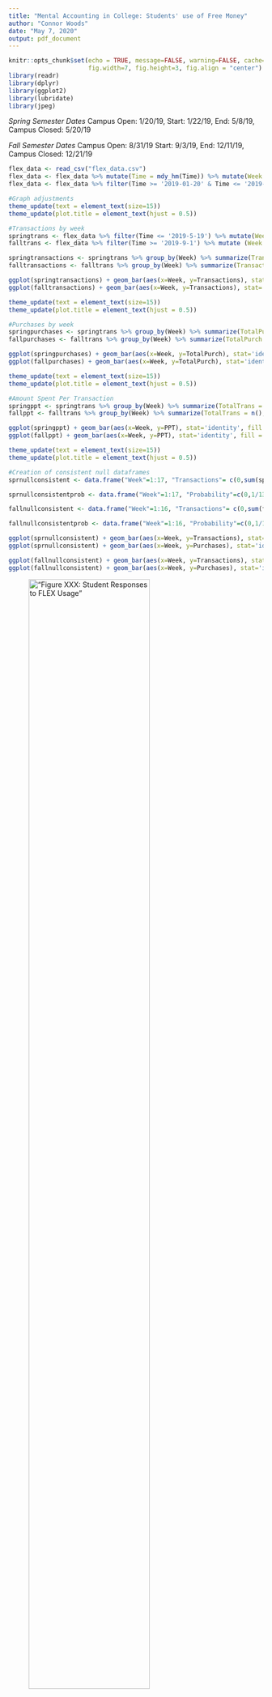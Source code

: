 ```yaml
---
title: "Mental Accounting in College: Students' use of Free Money"
author: "Connor Woods"
date: "May 7, 2020"
output: pdf_document
---
```



```r
knitr::opts_chunk$set(echo = TRUE, message=FALSE, warning=FALSE, cache=TRUE, 
                      fig.width=7, fig.height=3, fig.align = "center")
library(readr)
library(dplyr)
library(ggplot2)
library(lubridate)
library(jpeg)
```

*Spring Semester Dates*
Campus Open: 1/20/19, Start: 1/22/19, End: 5/8/19, Campus Closed: 5/20/19

*Fall Semester Dates*
Campus Open: 8/31/19 Start: 9/3/19, End: 12/11/19, Campus Closed: 12/21/19

```r

flex_data <- read_csv("flex_data.csv") 
flex_data <- flex_data %>% mutate(Time = mdy_hm(Time)) %>% mutate(Week = epiweek(Time)) %>% rename(AmountSpent=Price)
flex_data <- flex_data %>% filter(Time >= '2019-01-20' & Time <= '2019-12-19') %>%  filter(AmountSpent > 0)

```


```r
#Graph adjustments 
theme_update(text = element_text(size=15))
theme_update(plot.title = element_text(hjust = 0.5))

#Transactions by week
springtrans <- flex_data %>% filter(Time <= '2019-5-19') %>% mutate(Week = Week-3) %>% filter(Week!=1 & Week!=9 & Week!=10 & Week!=17)
falltrans <- flex_data %>% filter(Time >= '2019-9-1') %>% mutate (Week = Week-35) %>% filter(Week!=1 & Week!=8 & Week!=13 & Week!=16) 

springtransactions <- springtrans %>% group_by(Week) %>% summarize(Transactions = n()) %>% rbind(c(1,0), c(9,0), c(10,0), c(17,0)) %>% arrange(Week) %>% mutate(ProbWeight = Transactions/sum(Transactions))
falltransactions <- falltrans %>% group_by(Week) %>% summarize(Transactions = n()) %>% rbind(c(1, 0), c(8,0), c(13,0), c(16,0)) %>% arrange(Week) %>% mutate(ProbWeight = Transactions/sum(Transactions))

ggplot(springtransactions) + geom_bar(aes(x=Week, y=Transactions), stat='identity', fill = "navy", color = "black") + ggtitle("Spring Transactions") + scale_x_continuous(breaks = 1:17)
ggplot(falltransactions) + geom_bar(aes(x=Week, y=Transactions), stat='identity', fill = "steelblue", color = "black") + ggtitle("Fall Transactions") + scale_x_continuous(breaks = 1:16)

```

```r
theme_update(text = element_text(size=15))
theme_update(plot.title = element_text(hjust = 0.5))

#Purchases by week
springpurchases <- springtrans %>% group_by(Week) %>% summarize(TotalPurch = sum(AmountSpent)) %>% rbind(c(1,0), c(9,0), c(10,0), c(17,0)) %>% arrange(Week) %>% mutate(ProbWeight = TotalPurch/sum(TotalPurch))
fallpurchases <- falltrans %>% group_by(Week) %>% summarize(TotalPurch = sum(AmountSpent)) %>% rbind(c(1, 0), c(8,0), c(13,0), c(16,0)) %>% arrange(Week) %>% mutate(ProbWeight = TotalPurch/sum(TotalPurch))

ggplot(springpurchases) + geom_bar(aes(x=Week, y=TotalPurch), stat='identity', fill = "navy", color = "black") + ggtitle("Spring Expenditures") + scale_x_continuous(breaks = 1:17) + ylab("Expenditures ($)")
ggplot(fallpurchases) + geom_bar(aes(x=Week, y=TotalPurch), stat='identity', fill = "steelblue", color = "black") + ggtitle("Fall Expenditures") + scale_x_continuous(breaks = 1:16) + ylab("Expenditures ($)")

```


```r
theme_update(text = element_text(size=15))
theme_update(plot.title = element_text(hjust = 0.5))

#Amount Spent Per Transaction
springppt <- springtrans %>% group_by(Week) %>% summarize(TotalTrans = n(), TotalPurch = sum(AmountSpent)) %>% mutate(PPT = TotalPurch/TotalTrans)
fallppt <- falltrans %>% group_by(Week) %>% summarize(TotalTrans = n(), TotalPurch = sum(AmountSpent)) %>% mutate(PPT = TotalPurch/TotalTrans)

ggplot(springppt) + geom_bar(aes(x=Week, y=PPT), stat='identity', fill = "navy", color = "black") + ggtitle("Spring Expenditures Per Transaction") + scale_x_continuous(breaks = 1:17) + scale_y_continuous(breaks = 1:5) + ylab("Dollars Per Transaction")
ggplot(fallppt) + geom_bar(aes(x=Week, y=PPT), stat='identity', fill = "steelblue", color = "black") + ggtitle("Fall Expenditures Per Transaction") + scale_x_continuous(breaks = 1:16) + scale_y_continuous(breaks = 1:6) + ylab("Dollars Per Transaction")
```

```r
theme_update(text = element_text(size=15))
theme_update(plot.title = element_text(hjust = 0.5))

#Creation of consistent null dataframes
sprnullconsistent <- data.frame("Week"=1:17, "Transactions"= c(0,sum(springppt$TotalTrans)/13,sum(springppt$TotalTrans)/13,sum(springppt$TotalTrans)/13,sum(springppt$TotalTrans)/13,sum(springppt$TotalTrans)/13,sum(springppt$TotalTrans)/13,sum(springppt$TotalTrans)/13,0,0,sum(springppt$TotalTrans)/13,sum(springppt$TotalTrans)/13,sum(springppt$TotalTrans)/13,sum(springppt$TotalTrans)/13,sum(springppt$TotalTrans)/13,sum(springppt$TotalTrans)/13,0), "Purchases"= c(0,sum(springppt$TotalPurch)/13,sum(springppt$TotalPurch)/13,sum(springppt$TotalPurch)/13,sum(springppt$TotalPurch)/13,sum(springppt$TotalPurch)/13,sum(springppt$TotalPurch)/13,sum(springppt$TotalPurch)/13,0,0,sum(springppt$TotalPurch)/13,sum(springppt$TotalPurch)/13,sum(springppt$TotalPurch)/13,sum(springppt$TotalPurch)/13,sum(springppt$TotalPurch)/13,sum(springppt$TotalPurch)/13,0))

sprnullconsistentprob <- data.frame("Week"=1:17, "Probability"=c(0,1/13,1/13,1/13,1/13,1/13,1/13,1/13,0,0,1/13,1/13,1/13,1/13,1/13,1/13,0))

fallnullconsistent <- data.frame("Week"=1:16, "Transactions"= c(0,sum(fallppt$TotalTrans)/12,sum(fallppt$TotalTrans)/12,sum(fallppt$TotalTrans)/12,sum(fallppt$TotalTrans)/12,sum(fallppt$TotalTrans)/12,sum(fallppt$TotalTrans)/12,0,sum(fallppt$TotalTrans)/12,sum(fallppt$TotalTrans)/12,sum(fallppt$TotalTrans)/12,sum(fallppt$TotalTrans)/12,0,sum(fallppt$TotalTrans)/12,sum(fallppt$TotalTrans)/12,0), "Purchases"= c(0,sum(fallppt$TotalPurch)/12,sum(fallppt$TotalPurch)/12,sum(fallppt$TotalPurch)/12,sum(fallppt$TotalPurch)/12,sum(fallppt$TotalPurch)/12,sum(fallppt$TotalPurch)/12,0,sum(fallppt$TotalPurch)/12,sum(fallppt$TotalPurch)/12,sum(fallppt$TotalPurch)/12,sum(fallppt$TotalPurch)/12,0,sum(fallppt$TotalPurch)/12,sum(fallppt$TotalPurch)/12,0))

fallnullconsistentprob <- data.frame("Week"=1:16, "Probability"=c(0,1/12,1/12,1/12,1/12,1/12,1/12,0,1/12,1/12,1/12,1/12,0,1/12,1/12,0))

ggplot(sprnullconsistent) + geom_bar(aes(x=Week, y=Transactions), stat='identity', fill = "navy", color = "black") + ggtitle("Consistent Null: Spring Transactions") + scale_x_continuous(breaks = 1:17)
ggplot(sprnullconsistent) + geom_bar(aes(x=Week, y=Purchases), stat='identity', fill = "navy", color = "black") + ggtitle("Consistent Null: Spring Expenditures") + scale_x_continuous(breaks = 1:17) + ylab("Expenditures ($)")

ggplot(fallnullconsistent) + geom_bar(aes(x=Week, y=Transactions), stat='identity', fill = "steelblue", color = "black") + ggtitle("Consistent Null: Fall Transactions") + scale_x_continuous(breaks = 1:16)
ggplot(fallnullconsistent) + geom_bar(aes(x=Week, y=Purchases), stat='identity', fill = "steelblue", color = "black") + ggtitle("Consistent Null: Fall Expenditures") + scale_x_continuous(breaks = 1:16) + ylab("Expenditures ($)")

```

!["Figure XXX: Student Responses to FLEX Usage"](/Users/connorwoods/Desktop/Senior Seminar/thesis/FLEX usage response chart.png){width=75%}


```r
#285/518=55.02% of students believe they spend consistently (1/3 beginning, 1/3 middle, 1/3 end)
#86/518=16.60% of students believe they spend most in beginning (1/2 beginning, 1/3 middle, 1/6 end)
#147/518=28.38% of students believe they spend most at end (1/6 beginning, 1/3 middle, 1/2 end)

#Tested - Sums of spring/fall weighted expectation nulls add up to sum of purchases/transactions from spring/fall  PPT
#Note - each period represents total spending expected during that period, then divided by number of weeks in     that period (spring separated into 4/5/4, fall into 4/4/4). Since spring separated into 4/5/4, need extra weighting component to account for length of middle section. Since 5/13 = 1.25*4/13, multiply transactions/purchases in periods 1 and 3 by 0.913 and multiply transactions/purchases in period 2 by 1.174. FIGURE OUT MATH PROOF BEHIND THIS

theme_update(text = element_text(size=15))
theme_update(plot.title = element_text(hjust = 0.5))

p1springtrans <- (.5502*sum(springppt$TotalTrans)*(1/3) + .1660*sum(springppt$TotalTrans)*(1/2) + .2838*sum(springppt$TotalTrans)*(1/6))*.913
p2springtrans <- (.5502*sum(springppt$TotalTrans)*(1/3) + .1660*sum(springppt$TotalTrans)*(1/3) + .2838*sum(springppt$TotalTrans)*(1/3))*1.174
p3springtrans <- (.5502*sum(springppt$TotalTrans)*(1/3) + .1660*sum(springppt$TotalTrans)*(1/6) + .2838*sum(springppt$TotalTrans)*(1/2))*.913

p1springpurch <- (.5502*sum(springppt$TotalPurch)*(1/3) + .1660*sum(springppt$TotalPurch)*(1/2) + .2838*sum(springppt$TotalPurch)*(1/6))*.913
p2springpurch <- (.5502*sum(springppt$TotalPurch)*(1/3) + .1660*sum(springppt$TotalPurch)*(1/3) + .2838*sum(springppt$TotalPurch)*(1/3))*1.174
p3springpurch <- (.5502*sum(springppt$TotalPurch)*(1/3) + .1660*sum(springppt$TotalPurch)*(1/6) + .2838*sum(springppt$TotalPurch)*(1/2))*.913

p1springprob <- (.5502*(1/3) + .1660*(1/2) + .2838*(1/6))*.913
p2springprob <- (.5502*(1/3) + .1660*(1/3) + .2838*(1/3))*1.174
p3springprob <- (.5502*(1/3) + .1660*(1/6) + .2838*(1/2))*.913

sprnullweighted <- data.frame("Week"=1:17, "Transactions"= c(0,p1springtrans/4,p1springtrans/4,p1springtrans/4,p1springtrans/4,p2springtrans/5,p2springtrans/5,p2springtrans/5,0,0,p2springtrans/5,p2springtrans/5,p3springtrans/4,p3springtrans/4,p3springtrans/4,p3springtrans/4,0), "Purchases"= c(0,p1springpurch/4,p1springpurch/4,p1springpurch/4,p1springpurch/4,p2springpurch/5,p2springpurch/5,p2springpurch/5,0,0,p2springpurch/5,p2springpurch/5,p3springpurch/4,p3springpurch/4,p3springpurch/4,p3springpurch/4,0))

sprnullweightedprob <- data.frame("Week"=1:17, "Probability"= c(0,p1springprob/4,p1springprob/4,p1springprob/4,p1springprob/4,p2springprob/5,p2springprob/5,p2springprob/5,0,0,p2springprob/5,p2springprob/5,p3springprob/4,p3springprob/4,p3springprob/4,p3springprob/4,0))

p1falltrans <- .5502*sum(fallppt$TotalTrans)*(1/3) + .1660*sum(fallppt$TotalTrans)*(1/2) + .2838*sum(fallppt$TotalTrans)*(1/6)
p2falltrans <- .5502*sum(fallppt$TotalTrans)*(1/3) + .1660*sum(fallppt$TotalTrans)*(1/3) + .2838*sum(fallppt$TotalTrans)*(1/3)
p3falltrans <- .5502*sum(fallppt$TotalTrans)*(1/3) + .1660*sum(fallppt$TotalTrans)*(1/6) + .2838*sum(fallppt$TotalTrans)*(1/2)

p1fallpurch <- .5502*sum(fallppt$TotalPurch)*(1/3) + .1660*sum(fallppt$TotalPurch)*(1/2) + .2838*sum(fallppt$TotalPurch)*(1/6)
p2fallpurch <- .5502*sum(fallppt$TotalPurch)*(1/3) + .1660*sum(fallppt$TotalPurch)*(1/3) + .2838*sum(fallppt$TotalPurch)*(1/3)
p3fallpurch <- .5502*sum(fallppt$TotalPurch)*(1/3) + .1660*sum(fallppt$TotalPurch)*(1/6) + .2838*sum(fallppt$TotalPurch)*(1/2)

p1fallprob <- .5502*(1/3) + .1660*(1/2) + .2838*(1/6)
p2fallprob <- .5502*(1/3) + .1660*(1/3) + .2838*(1/3)
p3fallprob <- .5502*(1/3) + .1660*(1/6) + .2838*(1/2)

fallnullweighted <- data.frame("Week"=1:16, "Transactions"= c(0,p1falltrans/4,p1falltrans/4,p1falltrans/4,p1falltrans/4,p2falltrans/4,p2falltrans/4,0,p2falltrans/4,p2falltrans/4,p3falltrans/4,p3falltrans/4,0,p3falltrans/4,p3falltrans/4,0), "Purchases"= c(0,p1fallpurch/4,p1fallpurch/4,p1fallpurch/4,p1fallpurch/4,p2fallpurch/4,p2fallpurch/4,0,p2fallpurch/4,p2fallpurch/4,p3fallpurch/4,p3fallpurch/4,0,p3fallpurch/4,p3fallpurch/4,0))

fallnullweightedprob <- data.frame("Week"=1:16, "Probability"= c(0,p1fallprob/4,p1fallprob/4,p1fallprob/4,p1fallprob/4,p2fallprob/4,p2fallprob/4,0,p2fallprob/4,p2fallprob/4,p3fallprob/4,p3fallprob/4,0,p3fallprob/4,p3fallprob/4,0))

ggplot(sprnullweighted) + geom_bar(aes(x=Week, y=Transactions), stat='identity', fill = "navy", color = "black") + ggtitle("Weighted Null: Spring Transactions") + scale_x_continuous(breaks = 1:17)
ggplot(sprnullweighted) + geom_bar(aes(x=Week, y=Purchases), stat='identity', fill = "navy", color = "black") + ggtitle("Weighted Null: Spring Expenditures") + scale_x_continuous(breaks = 1:17) + ylab("Expenditures ($)")

ggplot(fallnullweighted) + geom_bar(aes(x=Week, y=Transactions), stat='identity', fill = "steelblue", color = "black") + ggtitle("Weighted Null: Fall Transactions") + scale_x_continuous(breaks = 1:16)
ggplot(fallnullweighted) + geom_bar(aes(x=Week, y=Purchases), stat='identity', fill = "steelblue", color = "black") + ggtitle("Weighted Null: Fall Expenditures") + scale_x_continuous(breaks = 1:16) + ylab("Expenditures ($)")

```

Chi Squared Models


```r
#Removing unwanted weeks from dataframes
sprnullconsistent <- sprnullconsistent %>% filter(Transactions != 0)
fallnullconsistent <- fallnullconsistent %>% filter(Transactions != 0)
sprnullweighted <- sprnullweighted %>% filter(Transactions != 0)
fallnullweighted <- fallnullweighted %>% filter(Transactions != 0)

sprnullconsistentprob <- sprnullconsistentprob %>% filter(Probability != 0)
fallnullconsistentprob <- fallnullconsistentprob %>% filter(Probability != 0)
sprnullweightedprob <- sprnullweightedprob %>% filter(Probability != 0)
fallnullweightedprob <- fallnullweightedprob %>% filter(Probability != 0)

springtransactions <- springtransactions %>% filter(Transactions != 0)
falltransactions <- falltransactions %>% filter(Transactions != 0)
springpurchases <- springpurchases %>% filter(TotalPurch != 0)
fallpurchases <- fallpurchases %>% filter(TotalPurch != 0)

```

```r
#Two Nulls Against Each Other
chisq.test(sprnullweighted$Transactions, p = sprnullconsistentprob$Probability)
chisq.test(sprnullweighted$Purchases, p = sprnullconsistentprob$Probability)
chisq.test(fallnullweighted$Transactions, p = fallnullconsistentprob$Probability)
chisq.test(fallnullweighted$Purchases, p = fallnullconsistentprob$Probability)

```

```r
#Spring Transactions Chi Squared

chisq.test(springtransactions$Transactions, p = sprnullconsistentprob$Probability)
chisq.test(springtransactions$Transactions, p = sprnullweightedprob$Probability)
```

```r
#Spring Purchases Chi Squared
chisq.test(springpurchases$TotalPurch, p = sprnullconsistentprob$Probability)
chisq.test(springpurchases$TotalPurch, p = sprnullweightedprob$Probability)

```

```r
#Fall Transactions Chi Squared
chisq.test(falltransactions$Transactions, p = fallnullconsistentprob$Probability)
chisq.test(falltransactions$Transactions, p = fallnullweightedprob$Probability)
```

```r
#Fall Purchases Chi Squared
chisq.test(fallpurchases$TotalPurch, p = fallnullconsistentprob$Probability)
chisq.test(fallpurchases$TotalPurch, p = fallnullweightedprob$Probability)
```

```r
#Testing the Fall and the Spring semesters against one another
springtransactions <- springtransactions %>% filter(Week != 16)
springpurchases <- springpurchases %>% filter(Week != 16)
#chisq.test(falltransactions$Transactions, p = springtransactions$ProbWeight, rescale.p = TRUE)
#chisq.test(fallpurchases$TotalPurch, p = springpurchases$ProbWeight, rescale.p = TRUE)
#chisq.test(springtransactions$Transactions, p = falltransactions$ProbWeight, rescale.p = TRUE)
#chisq.test(springpurchases$TotalPurch, p = fallpurchases$ProbWeight, rescale.p = TRUE)
```

